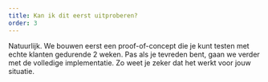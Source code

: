 ```yaml
---
title: Kan ik dit eerst uitproberen?
order: 3
---
```

Natuurlijk. We bouwen eerst een proof-of-concept die je kunt testen met echte klanten gedurende 2 weken. Pas als je tevreden bent, gaan we verder met de volledige implementatie. Zo weet je zeker dat het werkt voor jouw situatie.

